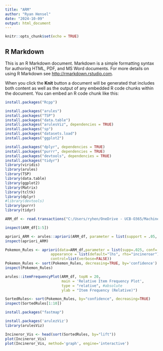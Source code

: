 ```yaml
---
title: "ARM"
author: "Ryan Hensel"
date: "2024-10-09"
output: html_document
---
```


```r
knitr::opts_chunk$set(echo = TRUE)
```

## R Markdown

This is an R Markdown document. Markdown is a simple formatting syntax for authoring HTML, PDF, and MS Word documents. For more details on using R Markdown see <http://rmarkdown.rstudio.com>.

When you click the **Knit** button a document will be generated that includes both content as well as the output of any embedded R code chunks within the document. You can embed an R code chunk like this:

```r
install.packages("Rcpp")
```



```r
install.packages("arules")
install.packages("TSP")
install.packages("data.table")
install.packages("arulesViz", dependencies = TRUE)
install.packages("sp")
install.packages("datasets.load") 
install.packages("ggplot2") 

install.packages("dplyr", dependencies = TRUE)
install.packages("purrr", dependencies = TRUE)
install.packages("devtools", dependencies = TRUE)
install.packages("tidyr")
library(viridis)
library(arules)
library(TSP)
library(data.table)
library(ggplot2)
library(Matrix)
library(tcltk)
library(dplyr)
#library(devtools)
library(purrr)
library(tidyr)
```

```r
ARM_df <- read.transactions("C:/Users/ryhen/OneDrive - UCB-O365/Machine Learning/Project/Part 2/ARM/ARM_Pokemon.csv", rm.duplicates = FALSE, format = "basket", sep=",")

inspect(ARM_df[1:5])
```

```r
apriori_ARM <- arules::apriori(ARM_df, parameter = list(support = .05, confidence = .95, minlen=2))
inspect(apriori_ARM)
```

```r
Pokemon_Rules <- apriori(data=ARM_df,parameter = list(supp=.025, conf=.025, minlen=5),
                     appearance = list(default="lhs", rhs="incineroar"),
                     control=list(verbose=FALSE))
Pokemon_Rules <- sort(Pokemon_Rules, decreasing=TRUE, by='confidence')
inspect(Pokemon_Rules)
```


```r
arules::itemFrequencyPlot(ARM_df, topN = 20,
                          main = 'Relative Item Frequency Plot',
                          type = "relative", #absolute
                          ylab = "Item Frequency (Relative)")
```

```r
SortedRules<- sort(Pokemon_Rules, by="confidence", decreasing=TRUE)
inspect(SortedRules[1:10])
```

```r
install.packages("fastmap")
```
```r
install.packages('arulezViz')
library(arulesViz)
```

```r
Incineror_Vis <- head(sort(SortedRules, by="lift"))
plot(Incineror_Vis)
plot(Incineror_Vis, method='graph', engine='interactive')
```
